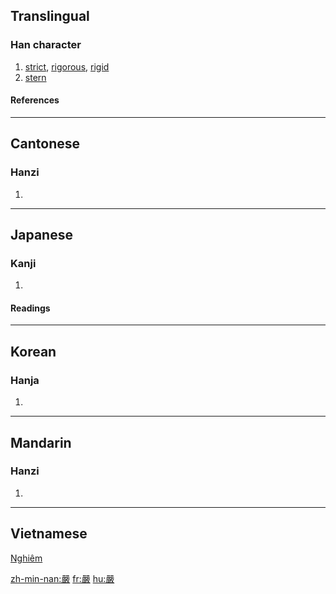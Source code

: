 {{see|严|厳}}

==Translingual==
===Han character===
{{Han char|rn=30|rad=口|as=17|sn=20|four=6624<sub>8</sub>|canj=口口一一大 (RRMMK)}}
# [[strict]], [[rigorous]], [[rigid]]
# [[stern]]
====References====
{{Han ref|kx=0214.070|dkj=04589|dj=0436.330|hdz=10702.020|uh=56B4|ud=22196|bh=C459|bd=50265}}
----
==Cantonese==
===Hanzi===
{{yue-hanzi|jyut=|y=yim4}}
# {{defn|Cantonese}}
----
==Japanese==
===Kanji===
{{ja-kanji|grade=|rs=口17}}
# {{defn|Japanese}} 
====Readings====
{{ja-readings|on=[[げん]] (gen), [[ごん]] (gon)|kun=[[きびしい]] (kibishii), [[おごそか]] (ogosoka)}}
----
==Korean==
===Hanja===
{{ko-hanja|hangeul=엄|rv=eom|mr=ŏm}}
# {{defn|Korean}}
----
==Mandarin==
===Hanzi===
{{cmn-hanzi|sim=严|pin=[[yán]] ([[yan2]])|wg=yen<sup>2</sup>}}
# {{defn|Mandarin}}
----
==Vietnamese==
[[Nghiêm]]

[[zh-min-nan:嚴]]
[[fr:嚴]]
[[hu:嚴]]